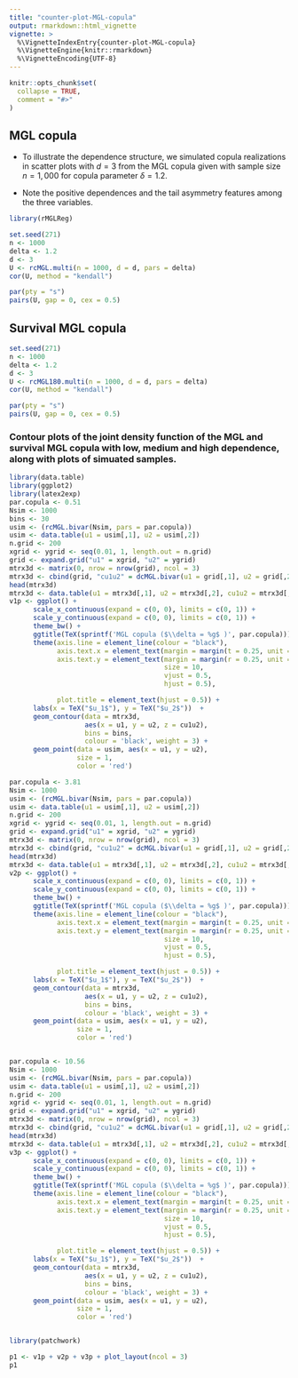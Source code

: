 ```yaml
---
title: "counter-plot-MGL-copula"
output: rmarkdown::html_vignette
vignette: >
  %\VignetteIndexEntry{counter-plot-MGL-copula}
  %\VignetteEngine{knitr::rmarkdown}
  %\VignetteEncoding{UTF-8}
---
```


```r
knitr::opts_chunk$set(
  collapse = TRUE,
  comment = "#>"
)
```


## MGL copula

- To illustrate the dependence structure, we simulated copula realizations in scatter plots with $d=3$ from the MGL copula given with sample size $n=1,000$ for copula parameter $\delta=1.2$. 


- Note the positive dependences and the tail asymmetry features among the three 
	variables. 

```r
library(rMGLReg)

set.seed(271)
n <- 1000
delta <- 1.2
d <- 3
U <- rcMGL.multi(n = 1000, d = d, pars = delta)
cor(U, method = "kendall")

```


```r
par(pty = "s")
pairs(U, gap = 0, cex = 0.5)
```


## Survival MGL copula


```r
set.seed(271)
n <- 1000
delta <- 1.2
d <- 3
U <- rcMGL180.multi(n = 1000, d = d, pars = delta)
cor(U, method = "kendall")

```



```r
par(pty = "s")
pairs(U, gap = 0, cex = 0.5)
```


### Contour plots of the joint density function of the MGL and survival MGL copula with low, medium and high dependence, along with plots of simuated samples. 

```r
library(data.table)
library(ggplot2)
library(latex2exp)
par.copula <- 0.51
Nsim <- 1000
bins <- 30
usim <- (rcMGL.bivar(Nsim, pars = par.copula))
usim <- data.table(u1 = usim[,1], u2 = usim[,2])
n.grid <- 200
xgrid <- ygrid <- seq(0.01, 1, length.out = n.grid)
grid <- expand.grid("u1" = xgrid, "u2" = ygrid)
mtrx3d <- matrix(0, nrow = nrow(grid), ncol = 3)
mtrx3d <- cbind(grid, "cu1u2" = dcMGL.bivar(u1 = grid[,1], u2 = grid[,2], pars = par.copula)) # evaluate W on 'grid'
head(mtrx3d)
mtrx3d <- data.table(u1 = mtrx3d[,1], u2 = mtrx3d[,2], cu1u2 = mtrx3d[,3])
v1p <- ggplot() +
      scale_x_continuous(expand = c(0, 0), limits = c(0, 1)) +
      scale_y_continuous(expand = c(0, 0), limits = c(0, 1)) +
      theme_bw() +
      ggtitle(TeX(sprintf('MGL copula ($\\delta = %g$ )', par.copula))) +
      theme(axis.line = element_line(colour = "black"),
            axis.text.x = element_text(margin = margin(t = 0.25, unit = "cm")),
            axis.text.y = element_text(margin = margin(r = 0.25, unit = "cm"),
                                       size = 10,
                                       vjust = 0.5,
                                       hjust = 0.5),

            plot.title = element_text(hjust = 0.5)) +
      labs(x = TeX("$u_1$"), y = TeX("$u_2$"))  +
      geom_contour(data = mtrx3d,
                   aes(x = u1, y = u2, z = cu1u2),
                   bins = bins,
                   colour = 'black', weight = 3) +
      geom_point(data = usim, aes(x = u1, y = u2),
                 size = 1,
                 color = 'red')
```



```r
par.copula <- 3.81
Nsim <- 1000
usim <- (rcMGL.bivar(Nsim, pars = par.copula))
usim <- data.table(u1 = usim[,1], u2 = usim[,2])
n.grid <- 200
xgrid <- ygrid <- seq(0.01, 1, length.out = n.grid)
grid <- expand.grid("u1" = xgrid, "u2" = ygrid)
mtrx3d <- matrix(0, nrow = nrow(grid), ncol = 3)
mtrx3d <- cbind(grid, "cu1u2" = dcMGL.bivar(u1 = grid[,1], u2 = grid[,2], pars = par.copula)) # evaluate W on 'grid'
head(mtrx3d)
mtrx3d <- data.table(u1 = mtrx3d[,1], u2 = mtrx3d[,2], cu1u2 = mtrx3d[,3])
v2p <- ggplot() +
      scale_x_continuous(expand = c(0, 0), limits = c(0, 1)) +
      scale_y_continuous(expand = c(0, 0), limits = c(0, 1)) +
      theme_bw() +
      ggtitle(TeX(sprintf('MGL copula ($\\delta = %g$ )', par.copula))) +
      theme(axis.line = element_line(colour = "black"),
            axis.text.x = element_text(margin = margin(t = 0.25, unit = "cm")),
            axis.text.y = element_text(margin = margin(r = 0.25, unit = "cm"),
                                       size = 10,
                                       vjust = 0.5,
                                       hjust = 0.5),

            plot.title = element_text(hjust = 0.5)) +
      labs(x = TeX("$u_1$"), y = TeX("$u_2$"))  +
      geom_contour(data = mtrx3d,
                   aes(x = u1, y = u2, z = cu1u2),
                   bins = bins,
                   colour = 'black', weight = 3) +
      geom_point(data = usim, aes(x = u1, y = u2),
                 size = 1,
                 color = 'red')



```



```r
par.copula <- 10.56
Nsim <- 1000
usim <- (rcMGL.bivar(Nsim, pars = par.copula))
usim <- data.table(u1 = usim[,1], u2 = usim[,2])
n.grid <- 200
xgrid <- ygrid <- seq(0.01, 1, length.out = n.grid)
grid <- expand.grid("u1" = xgrid, "u2" = ygrid)
mtrx3d <- matrix(0, nrow = nrow(grid), ncol = 3)
mtrx3d <- cbind(grid, "cu1u2" = dcMGL.bivar(u1 = grid[,1], u2 = grid[,2], pars = par.copula)) # evaluate W on 'grid'
head(mtrx3d)
mtrx3d <- data.table(u1 = mtrx3d[,1], u2 = mtrx3d[,2], cu1u2 = mtrx3d[,3])
v3p <- ggplot() +
      scale_x_continuous(expand = c(0, 0), limits = c(0, 1)) +
      scale_y_continuous(expand = c(0, 0), limits = c(0, 1)) +
      theme_bw() +
      ggtitle(TeX(sprintf('MGL copula ($\\delta = %g$ )', par.copula))) +
      theme(axis.line = element_line(colour = "black"),
            axis.text.x = element_text(margin = margin(t = 0.25, unit = "cm")),
            axis.text.y = element_text(margin = margin(r = 0.25, unit = "cm"),
                                       size = 10,
                                       vjust = 0.5,
                                       hjust = 0.5),

            plot.title = element_text(hjust = 0.5)) +
      labs(x = TeX("$u_1$"), y = TeX("$u_2$"))  +
      geom_contour(data = mtrx3d,
                   aes(x = u1, y = u2, z = cu1u2),
                   bins = bins,
                   colour = 'black', weight = 3) +
      geom_point(data = usim, aes(x = u1, y = u2),
                 size = 1,
                 color = 'red')



```

```r
library(patchwork)

p1 <- v1p + v2p + v3p + plot_layout(ncol = 3)
p1
```


